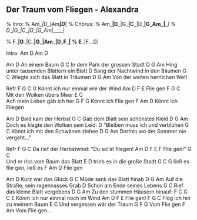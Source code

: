 ## Der Traum vom Fliegen - Alexandra

% Inro:
% Am__|D___|Am__|D___|
% Chorus:
% Am___|D___|G___|C___|D___|G_Am_|____|
% D___|G___|C___|D___|G_Am_|____|

% F___|G___|C___|__G_|Am___|D_F_|
% E___|F__G|

Intro: Am D Am D

Am        D
An einem Baum
G               C
In dem Park der grossen Stadt
D                          G     Am
Hing unter tausenden Blättern ein Blatt
                   D
Sang der Nachtwind in den Bäumen
G               C
Wiegte sich das Blatt in Träumen
D              G          Am
Von der weiten herrlichen Welt

Refr
F              G              C   G
Könnt ich nur einmal wie der Wind
Am D F E
Flie   gen
F       G      C             
Mit den Wolken übers Meer
         E     C           
Ach mein Leben gäb ich her
           G  F  G
Könnt ich Flie   gen
              F Am  D
Könnt ich Fliegen


Am           D
Bald kam der Herbst
G                   C
Gab dem Blatt sein schönstes Kleid
D                   G            Am
Doch es klagte den Wolken sein Leid:
                   D
"Bleiben muss ich und verblühen
G                  C
Könnt ich mit den Schwänen ziehen
D               G             Am
Dorthin wo der Sommer nie vergeht..."

Refr
F            G                      C
Da rief der Herbstwind: "Du sollst fliegen! 
Am D F E      F
Flie   gen!"
       G        C                     
Und er riss vom Baum das Blatt
         E             D 
trieb es in die große Stadt
         G C G
ließ es flie gen, ließ es
  F  Am    D 
Flie gen
 
Am           D
Kurz war das Glück
G             C
Müde sank das Blatt hinab
D                    G           Am
Auf die Straße, sein regennasses Grab
           D
Schon am Ende seines Lebens
G               C
Rief das kleine Blatt vergebens
D               G         Am
Zu den stummen Häusern hinauf:
F           C    G              C   E
Könnt ich nur einmal noch im Wind
Am D F  E
Flie    gen!
F        G      C
Flög ich hin zu meinem Baum
        E     C
Und vergessen wär der Traum
     G F  G
Vom Flie  gen
       F  Am
Vom Flie  gen...

